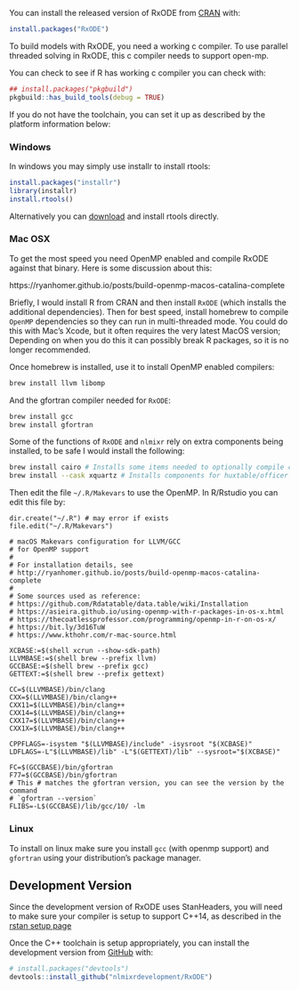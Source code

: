 
You can install the released version of RxODE from
[CRAN](https://CRAN.R-project.org) with:

``` r
install.packages("RxODE")
```

To build models with RxODE, you need a working c compiler.  To use parallel threaded
solving in RxODE, this c compiler needs to support open-mp.

You can check to see if R has working c compiler you can check with:

```r
## install.packages("pkgbuild")
pkgbuild::has_build_tools(debug = TRUE)
```

If you do not have the toolchain, you can set it up as described by
the platform information below:

### Windows

In windows you may simply use installr to install rtools:

```r
install.packages("installr")
library(installr)
install.rtools()
```

Alternatively you can
[download](https://cran.r-project.org/bin/windows/Rtools/) and install
rtools directly.

### Mac OSX

To get the most speed you need OpenMP enabled and compile RxODE
against that binary.  Here is some discussion about this:

https://ryanhomer.github.io/posts/build-openmp-macos-catalina-complete

Briefly, I would install R from CRAN and then install `RxODE` (which
installs the additional dependencies).  Then for best speed, install
homebrew to compile `OpenMP` dependencies so they can run in
multi-threaded mode.  You could do this with Mac's Xcode, but it often
requires the very latest MacOS version; Depending on when you do this
it can possibly break R packages, so it is no longer recommended.

Once homebrew is installed, use it to install OpenMP enabled compilers:

```sh
brew install llvm libomp
```

And the gfortran compiler needed for `RxODE`:

```sh
brew install gcc
brew install gfortran
```

Some of the functions of `RxODE` and `nlmixr` rely on extra components
being installed, to be safe I would install the following:

```sh
brew install cairo # Installs some items needed to optionally compile componets for ggplot2
brew install --cask xquartz # Installs components for huxtable/officer
```

Then edit the file `~/.R/Makevars` to use the OpenMP.  In R/Rstudio
you can edit this file by:

```
dir.create("~/.R") # may error if exists
file.edit("~/.R/Makevars")
```

```
# macOS Makevars configuration for LLVM/GCC
# for OpenMP support
#
# For installation details, see
# http://ryanhomer.github.io/posts/build-openmp-macos-catalina-complete
#
# Some sources used as reference:
# https://github.com/Rdatatable/data.table/wiki/Installation
# https://asieira.github.io/using-openmp-with-r-packages-in-os-x.html
# https://thecoatlessprofessor.com/programming/openmp-in-r-on-os-x/
# https://bit.ly/3d16TuW
# https://www.kthohr.com/r-mac-source.html

XCBASE:=$(shell xcrun --show-sdk-path)
LLVMBASE:=$(shell brew --prefix llvm)
GCCBASE:=$(shell brew --prefix gcc)
GETTEXT:=$(shell brew --prefix gettext)

CC=$(LLVMBASE)/bin/clang
CXX=$(LLVMBASE)/bin/clang++
CXX11=$(LLVMBASE)/bin/clang++
CXX14=$(LLVMBASE)/bin/clang++
CXX17=$(LLVMBASE)/bin/clang++
CXX1X=$(LLVMBASE)/bin/clang++

CPPFLAGS=-isystem "$(LLVMBASE)/include" -isysroot "$(XCBASE)"
LDFLAGS=-L"$(LLVMBASE)/lib" -L"$(GETTEXT)/lib" --sysroot="$(XCBASE)"

FC=$(GCCBASE)/bin/gfortran
F77=$(GCCBASE)/bin/gfortran
# This # matches the gfortran version, you can see the version by the command
# `gfortran --version`
FLIBS=-L$(GCCBASE)/lib/gcc/10/ -lm
```

### Linux

To install on linux make sure you install `gcc` (with openmp support)
and `gfortran` using your distribution's package manager.

## Development Version

Since the development version of RxODE uses StanHeaders, you will need
to make sure your compiler is setup to support C++14, as described in
the [rstan setup page](https://github.com/stan-dev/rstan/wiki/RStan-Getting-Started#configuration-of-the-c-toolchain)

Once the C++ toolchain is setup appropriately, you can install the
development version from
[GitHub](https://github.com/nlmixrdevelopment/RxODE) with:

``` r
# install.packages("devtools")
devtools::install_github("nlmixrdevelopment/RxODE")
```
